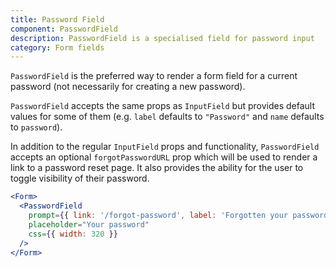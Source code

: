 ```yaml
---
title: Password Field
component: PasswordField
description: PasswordField is a specialised field for password input
category: Form fields
---
```


`PasswordField` is the preferred way to render a form field for a current password (not necessarily for creating a new password).

`PasswordField` accepts the same props as `InputField` but provides default values for some of them (e.g. `label` defaults to `"Password"` and `name` defaults to `password`).

In addition to the regular `InputField` props and functionality, `PasswordField` accepts an optional `forgotPasswordURL` prop which will be used to render a link to a password reset page. It also provides the ability for the user to toggle visibility of their password.

```jsx preview
<Form>
  <PasswordField
    prompt={{ link: '/forgot-password', label: 'Forgotten your password?' }}
    placeholder="Your password"
    css={{ width: 320 }}
  />
</Form>
```
